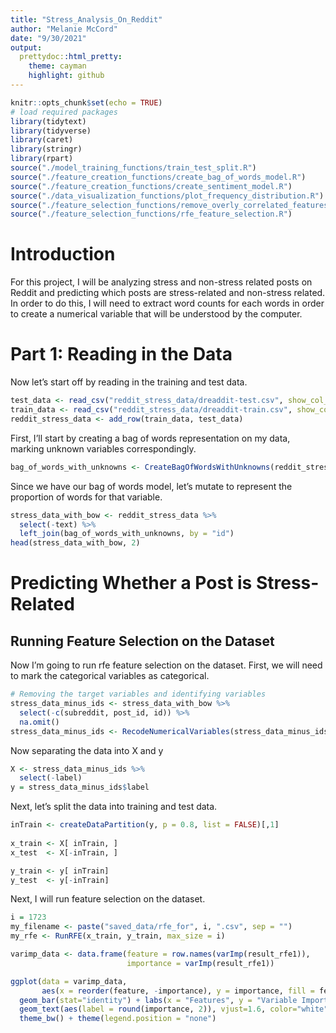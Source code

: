 ```yaml
---
title: "Stress_Analysis_On_Reddit"
author: "Melanie McCord"
date: "9/30/2021"
output:
  prettydoc::html_pretty:
    theme: cayman
    highlight: github
---
```


```r
knitr::opts_chunk$set(echo = TRUE)
# load required packages
library(tidytext)
library(tidyverse)
library(caret)
library(stringr)
library(rpart)
source("./model_training_functions/train_test_split.R")
source("./feature_creation_functions/create_bag_of_words_model.R")
source("./feature_creation_functions/create_sentiment_model.R")
source("./data_visualization_functions/plot_frequency_distribution.R")
source("./feature_selection_functions/remove_overly_correlated_features.R")
source("./feature_selection_functions/rfe_feature_selection.R")

```
# Introduction
For this project, I will be analyzing stress and non-stress related posts on Reddit and predicting which posts are stress-related and non-stress related. In order to do this, I will need to extract word counts for each words in order to create a numerical variable that will be understood by the computer.

# Part 1: Reading in the Data
Now let's start off by reading in the training and test data.
```r
test_data <- read_csv("reddit_stress_data/dreaddit-test.csv", show_col_types = FALSE)
train_data <- read_csv("reddit_stress_data/dreaddit-train.csv", show_col_types = FALSE)
reddit_stress_data <- add_row(train_data, test_data)
```
First, I'll start by creating a bag of words representation on my data, marking unknown variables correspondingly.
```r
bag_of_words_with_unknowns <- CreateBagOfWordsWithUnknowns(reddit_stress_data, rare_defn = 10)
```


Since we have our bag of words model, let's mutate to represent the proportion of words for that variable.
```r
stress_data_with_bow <- reddit_stress_data %>%
  select(-text) %>%
  left_join(bag_of_words_with_unknowns, by = "id")
head(stress_data_with_bow, 2)
```
# Predicting Whether a Post is Stress-Related
## Running Feature Selection on the Dataset
Now I'm going to run rfe feature selection on the dataset. First, we will need to mark the categorical variables as categorical.
```r
# Removing the target variables and identifying variables
stress_data_minus_ids <- stress_data_with_bow %>%
  select(-c(subreddit, post_id, id)) %>%
  na.omit()
stress_data_minus_ids <- RecodeNumericalVariables(stress_data_minus_ids, cat_vars = c(names(select(bag_of_words_with_unknowns, -id)), "label"))
```
Now separating the data into X and y
```r
X <- stress_data_minus_ids %>%
  select(-label)
y = stress_data_minus_ids$label
```

Next, let's split the data into training and test data.
```r
inTrain <- createDataPartition(y, p = 0.8, list = FALSE)[,1]
  
x_train <- X[ inTrain, ]
x_test  <- X[-inTrain, ]

y_train <- y[ inTrain]
y_test  <- y[-inTrain]
```
Next, I will run feature selection on the dataset.
```r
i = 1723
my_filename <- paste("saved_data/rfe_for", i, ".csv", sep = "")
my_rfe <- RunRFE(x_train, y_train, max_size = i)
```

```r
varimp_data <- data.frame(feature = row.names(varImp(result_rfe1)),
                          importance = varImp(result_rfe1))
```

```r
ggplot(data = varimp_data, 
       aes(x = reorder(feature, -importance), y = importance, fill = feature)) +
  geom_bar(stat="identity") + labs(x = "Features", y = "Variable Importance") + 
  geom_text(aes(label = round(importance, 2)), vjust=1.6, color="white", size=4) + 
  theme_bw() + theme(legend.position = "none")
```

